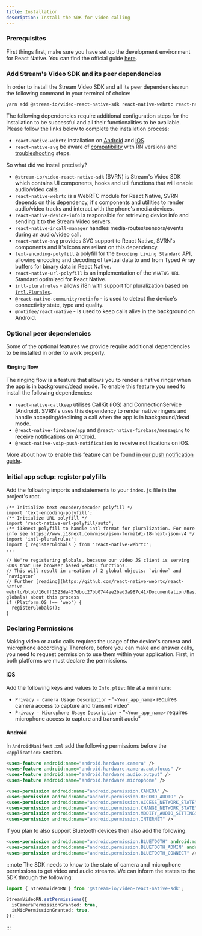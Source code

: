 ```yaml
---
title: Installation
description: Install the SDK for video calling
---
```


### Prerequisites

First things first, make sure you have set up the development environment for React Native.
You can find the official guide [here](https://reactnative.dev/docs/environment-setup).

### Add Stream's Video SDK and its peer dependencies

In order to install the Stream Video SDK and all its peer dependencies run the following command in your terminal of choice:

```bash
yarn add @stream-io/video-react-native-sdk react-native-webrtc react-native-device-info react-native-incall-manager react-native-svg text-encoding-polyfill react-native-url-polyfill intl-pluralrules @react-native-community/netinfo @notifee/react-native
```

The following dependencies require additional configuration steps for the installation to be successful and all their functionalities to be available.
Please follow the links below to complete the installation process:

- `react-native-webrtc` installation on [Android](https://github.com/react-native-webrtc/react-native-webrtc/blob/master/Documentation/AndroidInstallation.md) and [iOS](https://github.com/react-native-webrtc/react-native-webrtc/blob/master/Documentation/iOSInstallation.md).
- `react-native-svg` be aware of [compatibility](https://github.com/software-mansion/react-native-svg#supported-react-native-versions) with RN versions and [troubleshooting](https://github.com/software-mansion/react-native-svg#troubleshooting) steps.

So what did we install precisely?

- `@stream-io/video-react-native-sdk` (SVRN) is Stream's Video SDK which contains UI components, hooks and util functions that will enable audio/video calls.
- `react-native-webrtc` is a WebRTC module for React Native, SVRN depends on this dependency, it's components and utilities to render audio/video tracks and interact with the phone's media devices.
- `react-native-device-info` is responsible for retrieving device info and sending it to the Stream Video servers.
- `react-native-incall-manager` handles media-routes/sensors/events during an audio/video call.
- `react-native-svg` provides SVG support to React Native, SVRN's components and it's icons are reliant on this dependency.
- `text-encoding-polyfill` a polyfill for the `Encoding Living Standard` API, allowing encoding and decoding of textual data to and from Typed Array buffers for binary data in React Native.
- `react-native-url-polyfill` is an implementation of the `WHATWG URL` Standard optimized for React Native.
- `intl-pluralrules` - allows i18n with support for pluralization based on [`Intl.Plurales`](https://developer.mozilla.org/en-US/docs/Web/JavaScript/Reference/Global_Objects/PluralRules).
- `@react-native-community/netinfo` - is used to detect the device's connectivity state, type and quality.
- `@notifee/react-native` - is used to keep calls alive in the background on Android.

### Optional peer dependencies

Some of the optional features we provide require additional dependencies to be installed in order to work properly.

#### Ringing flow

The ringing flow is a feature that allows you to render a native ringer when the app is in background/dead mode.
To enable this feature you need to install the following dependencies:

- `react-native-callkeep` utilises CallKit (iOS) and ConnectionService (Android). SVRN's uses this dependency to render native ringers and handle accepting/declining a call when the app is in background/dead mode.
- `@react-native-firebase/app` and `@react-native-firebase/messaging` to receive notifications on Android.
- `@react-native-voip-push-notification` to receive notifications on iOS.

More about how to enable this feature can be found [in our push notification guide](../../advanced/push-notifications/).

### Initial app setup: register polyfills

Add the following imports and statements to your `index.js` file in the project's root.

```tsx
/** Initialize text encoder/decoder polyfill */
import 'text-encoding-polyfill';
/** Initialize URL polyfill */
import 'react-native-url-polyfill/auto';
/** i18next polyfill to handle intl format for pluralization. For more info see https://www.i18next.com/misc/json-format#i-18-next-json-v4 */
import 'intl-pluralrules';
import { registerGlobals } from 'react-native-webrtc';
...

// We're registering globals, because our video JS client is serving SDKs that use browser based webRTC functions.
// This will result in creation of 2 global objects: `window` and `navigator`
// Further [reading](https://github.com/react-native-webrtc/react-native-webrtc/blob/16cff1523da457dbcc27bb0744ee2bad3a987c41/Documentation/BasicUsage.md#registering-globals) about this process
if (Platform.OS !== 'web') {
  registerGlobals();
}
```

### Declaring Permissions

Making video or audio calls requires the usage of the device's camera and microphone accordingly. Therefore, before you can make and answer calls, you need to request permission to use them within your application. First, in both platforms we must declare the permissions.

#### iOS

Add the following keys and values to `Info.plist` file at a minimum:

- `Privacy - Camera Usage Description` - "`<Your_app_name>` requires camera access to capture and transmit video"
- `Privacy - Microphone Usage Description` - "`<Your_app_name>` requires microphone access to capture and transmit audio"

#### Android

In `AndroidManifest.xml` add the following permissions before the `<application>` section.

```xml
<uses-feature android:name="android.hardware.camera" />
<uses-feature android:name="android.hardware.camera.autofocus" />
<uses-feature android:name="android.hardware.audio.output" />
<uses-feature android:name="android.hardware.microphone" />

<uses-permission android:name="android.permission.CAMERA" />
<uses-permission android:name="android.permission.RECORD_AUDIO" />
<uses-permission android:name="android.permission.ACCESS_NETWORK_STATE" />
<uses-permission android:name="android.permission.CHANGE_NETWORK_STATE" />
<uses-permission android:name="android.permission.MODIFY_AUDIO_SETTINGS" />
<uses-permission android:name="android.permission.INTERNET" />
```

If you plan to also support Bluetooth devices then also add the following.

```xml
<uses-permission android:name="android.permission.BLUETOOTH" android:maxSdkVersion="30" />
<uses-permission android:name="android.permission.BLUETOOTH_ADMIN" android:maxSdkVersion="30" />
<uses-permission android:name="android.permission.BLUETOOTH_CONNECT" />
```


:::note
The SDK needs to know to the state of camera and microphone permissions to get video and audio streams. We can inform the states to the SDK through the following:

```ts
import { StreamVideoRN } from '@stream-io/video-react-native-sdk';

StreamVideoRN.setPermissions({
  isCameraPermissionGranted: true,
  isMicPermissionGranted: true,
});
```
:::
